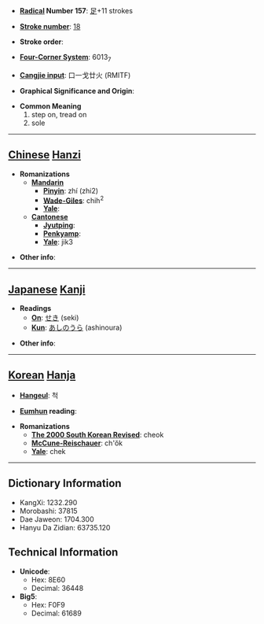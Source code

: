 * '''[[Wiktionary:Chinese radical index| Radical]] Number 157''': [[Wiktionary:Chinese radical index 足|足]]+11 strokes

* '''[[Wiktionary:Chinese total strokes index|Stroke number]]''': [[Wiktionary:Chinese total strokes index 18|18]]

* '''Stroke order''': 

* '''[[Wiktionary:Chinese four corner index|Four-Corner System]]''': 6013<sub>7</sub>

* '''[[Wiktionary:Chinese Cangjie index|Cangjie input]]''': 口一戈廿火 (RMITF)

* '''Graphical Significance and Origin''': 

* '''Common Meaning'''
*#step on, tread on
*# sole


----

== [[Chinese]] [[Hanzi]] ==

* '''Romanizations'''
** '''[[Mandarin]]'''
*** '''[[Pinyin]]''': zhí (zhi2)
*** '''[[Wade-Giles]]''': chih<sup>2</sup>
*** '''[[Yale]]''': 
** '''[[Cantonese]]'''
*** '''[[Jyutping]]''':
*** '''[[Penkyamp]]''': 
*** '''[[Yale]]''': jik3

* '''Other info''': 

----

== [[Japanese]] [[Kanji]] ==

* '''Readings'''
** '''[[On]]''': [[せき]] (seki)
** '''[[Kun]]''': [[あしのうら]] (ashinoura)

* '''Other info''':  

----

== [[Korean]] [[Hanja]] ==

* '''[[Hangeul]]''': 척

* '''[[Eumhun]] reading''': 

* '''Romanizations'''
** '''[[The 2000 South Korean Revised Romanization|The 2000 South Korean Revised]]''': cheok
** '''[[McCune-Reischauer]]''': ch'ŏk
** '''[[Yale]]''': chek

----

== Dictionary Information ==

* KangXi: 1232.290
* Morobashi: 37815
* Dae Jaweon: 1704.300
* Hanyu Da Zidian: 63735.120

== Technical Information ==

* '''Unicode''':
** Hex: 8E60
** Decimal: 36448
* '''Big5''':
** Hex: F0F9
** Decimal: 61689